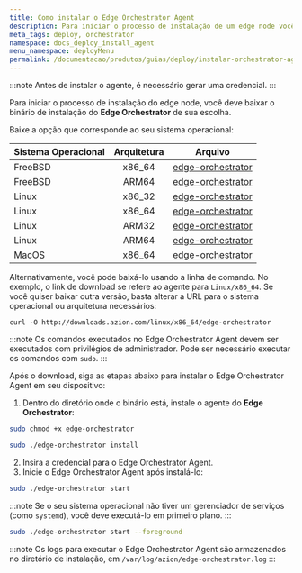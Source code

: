 ```yaml
---
title: Como instalar o Edge Orchestrator Agent
description: Para iniciar o processo de instalação de um edge node você deve baixar o binário de instalação do Edge Orchestrator Agent.
meta_tags: deploy, orchestrator
namespace: docs_deploy_install_agent
menu_namespace: deployMenu
permalink: /documentacao/produtos/guias/deploy/instalar-orchestrator-agent/
---
```



:::note
Antes de instalar o agente, é necessário gerar uma credencial.
:::

<LinkButton link="/pt-br/documentacao/produtos/deploy/credenciais/" label="ir para a documentação de referência de credenciais" outlined target="_blank" />

Para iniciar o processo de instalação do edge node, você deve baixar o binário de instalação do **Edge Orchestrator** de sua escolha.

Baixe a opção que corresponde ao seu sistema operacional:

| Sistema Operacional | Arquitetura | Arquivo                                                         |
| :--------------- | :----------: | ------------------------------------------------------------ |
| FreeBSD          |    x86_64    | [edge-orchestrator](https://downloads.azion.com/freebsd/x86_64/edge-orchestrator) |
| FreeBSD          |    ARM64     | [edge-orchestrator](https://downloads.azion.com/freebsd/arm64/edge-orchestrator) |
| Linux            |    x86_32    | [edge-orchestrator](https://downloads.azion.com/linux/x86_32/edge-orchestrator) |
| Linux            |    x86_64    | [edge-orchestrator](https://downloads.azion.com/linux/x86_64/edge-orchestrator) |
| Linux            |    ARM32     | [edge-orchestrator](https://downloads.azion.com/linux/arm32/edge-orchestrator) |
| Linux            |    ARM64     | [edge-orchestrator](https://downloads.azion.com/linux/arm64/edge-orchestrator) |
| MacOS            |    x86_64    | [edge-orchestrator](https://downloads.azion.com/darwin/x86_64/edge-orchestrator) |

Alternativamente, você pode baixá-lo usando a linha de comando. No exemplo, o link de download se refere ao agente para `Linux/x86_64`. Se você quiser baixar outra versão, basta alterar a URL para o sistema operacional ou arquitetura necessários:

`curl -O http://downloads.azion.com/linux/x86_64/edge-orchestrator`

:::note
Os comandos executados no Edge Orchestrator Agent devem ser executados com privilégios de administrador. Pode ser necessário executar os comandos com `sudo`.
:::

Após o download, siga as etapas abaixo para instalar o Edge Orchestrator Agent em seu dispositivo:

1. Dentro do diretório onde o binário está, instale o agente do **Edge Orchestrator**:

```bash
sudo chmod +x edge-orchestrator
````

```bash 
sudo ./edge-orchestrator install
```

2. Insira a credencial para o Edge Orchestrator Agent.
3. Inicie o Edge Orchestrator Agent após instalá-lo:

```bash
sudo ./edge-orchestrator start
``` 

:::note
Se o seu sistema operacional não tiver um gerenciador de serviços (como `systemd`), você deve executá-lo em primeiro plano.
:::

```bash
sudo ./edge-orchestrator start --foreground
```

:::note
Os logs para executar o Edge Orchestrator Agent são armazenados no diretório de instalação, em `/var/log/azion/edge-orchestrator.log`
:::



